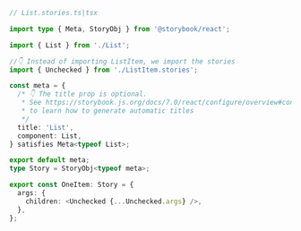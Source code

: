 ```ts
// List.stories.ts|tsx

import type { Meta, StoryObj } from '@storybook/react';

import { List } from './List';

//👇 Instead of importing ListItem, we import the stories
import { Unchecked } from './ListItem.stories';

const meta = {
  /* 👇 The title prop is optional.
   * See https://storybook.js.org/docs/7.0/react/configure/overview#configure-story-loading
   * to learn how to generate automatic titles
   */
  title: 'List',
  component: List,
} satisfies Meta<typeof List>;

export default meta;
type Story = StoryObj<typeof meta>;

export const OneItem: Story = {
  args: {
    children: <Unchecked {...Unchecked.args} />,
  },
};
```
